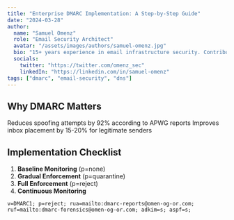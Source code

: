 ```yaml
---
title: "Enterprise DMARC Implementation: A Step-by-Step Guide"
date: "2024-03-28"
author:
  name: "Samuel Omenz"
  role: "Email Security Architect"
  avatar: "/assets/images/authors/samuel-omenz.jpg"
  bio: "15+ years experience in email infrastructure security. Contributor to IETF RFC 7489 (DMARC)."
  socials:
    twitter: "https://twitter.com/omenz_sec"
    linkedIn: "https://linkedin.com/in/samuel-omenz"
tags: ["dmarc", "email-security", "dns"]
---
```



## Why DMARC Matters

<CardGroup cols={2}>
  <Card icon="shield-check" title="Phishing Protection">
    Reduces spoofing attempts by 92% according to APWG reports
  </Card>
  <Card icon="chart-line" title="Delivery Rates">
    Improves inbox placement by 15-20% for legitimate senders
  </Card>
</CardGroup>

## Implementation Checklist

1. **Baseline Monitoring** (p=none)
2. **Gradual Enforcement** (p=quarantine)
3. **Full Enforcement** (p=reject)
4. **Continuous Monitoring**

```dns
v=DMARC1; p=reject; rua=mailto:dmarc-reports@omen-og-or.com;
ruf=mailto:dmarc-forensics@omen-og-or.com; adkim=s; aspf=s;